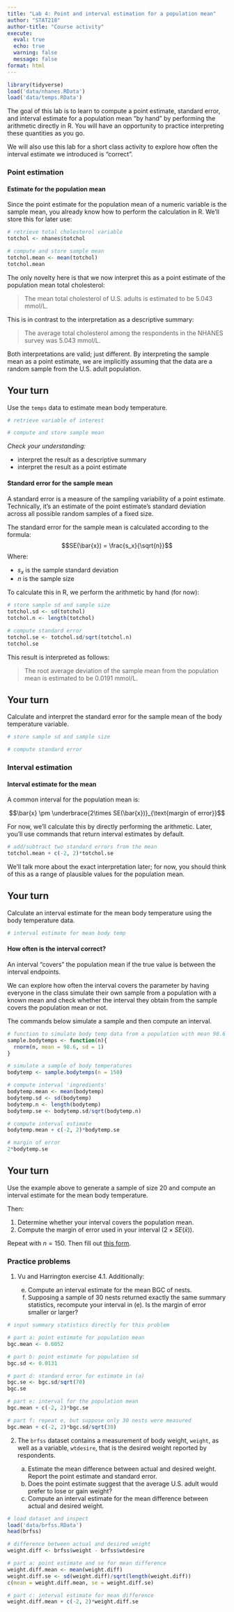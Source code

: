 ```yaml
---
title: "Lab 4: Point and interval estimation for a population mean"
author: "STAT218"
author-title: "Course activity"
execute: 
  eval: true
  echo: true
  warning: false
  message: false
format: html
---
```


```r
library(tidyverse)
load('data/nhanes.RData')
load('data/temps.RData')
```

The goal of this lab is to learn to compute a point estimate, standard error, and interval estimate for a population mean "by hand" by performing the arithmetic directly in R. You will have an opportunity to practice interpreting these quantities as you go.

We will also use this lab for a short class activity to explore how often the interval estimate we introduced is "correct".

### Point estimation

#### Estimate for the population mean

Since the point estimate for the population mean of a numeric variable is the sample mean, you already know how to perform the calculation in R. We'll store this for later use:

```r
# retrieve total cholesterol variable
totchol <- nhanes$totchol

# compute and store sample mean
totchol.mean <- mean(totchol)
totchol.mean
```

The only novelty here is that we now interpret this as a point estimate of the population mean total cholesterol:

> The mean total cholesterol of U.S. adults is estimated to be 5.043 mmol/L.

This is in contrast to the interpretation as a descriptive summary:

> The average total cholesterol among the respondents in the NHANES survey was 5.043 mmol/L.

Both interpretations are valid; just different. By interpreting the sample mean as a point estimate, we are implicitly assuming that the data are a random sample from the U.S. adult population.

::: callout-note
## Your turn

Use the `temps` data to estimate mean body temperature.

```r
# retrieve variable of interest

# compute and store sample mean

```

*Check your understanding:*

- interpret the result as a descriptive summary
- interpret the result as a point estimate

:::

#### Standard error for the sample mean

A standard error is a measure of the sampling variability of a point estimate. Technically, it's an estimate of the point estimate's standard deviation across all possible random samples of a fixed size.

The standard error for the sample mean is calculated according to the formula:
$$SE(\bar{x}) = \frac{s_x}{\sqrt{n}}$$
Where:

- $s_x$ is the sample standard deviation
- $n$ is the sample size

To calculate this in R, we perform the arithmetic by hand (for now):

```r
# store sample sd and sample size
totchol.sd <- sd(totchol)
totchol.n <- length(totchol)

# compute standard error
totchol.se <- totchol.sd/sqrt(totchol.n)
totchol.se
```

This result is interpreted as follows:

> The root average deviation of the sample mean from the population mean is estimated to be 0.0191 mmol/L.

::: callout-note
## Your turn

Calculate and interpret the standard error for the sample mean of the body temperature variable.

```r
# store sample sd and sample size

# compute standard error

```
:::

### Interval estimation

#### Interval estimate for the mean

A common interval for the population mean is:

$$\bar{x} \pm \underbrace{2\times SE(\bar{x})}_{\text{margin of error}}$$

For now, we'll calculate this by directly performing the arithmetic. Later, you'll use commands that return interval estimates by default.

```r
# add/subtract two standard errors from the mean
totchol.mean + c(-2, 2)*totchol.se
```

We'll talk more about the exact interpretation later; for now, you should think of this as a range of plausible values for the population mean.

::: callout-note
## Your turn

Calculate an interval estimate for the mean body temperature using the body temperature data.

```r
# interval estimate for mean body temp

```
:::

#### How often is the interval correct?

An interval "covers" the population mean if the true value is between the interval endpoints. 

We can explore how often the interval covers the parameter by having everyone in the class simulate their own sample from a population with a known mean and check whether the interval they obtain from the sample covers the population mean or not.

The commands below simulate a sample and then compute an interval.

```r
# function to simulate body temp data from a population with mean 98.6
sample.bodytemps <- function(n){
  rnorm(n, mean = 98.6, sd = 1)
}

# simulate a sample of body temperatures
bodytemp <- sample.bodytemps(n = 150)

# compute interval 'ingredients'
bodytemp.mean <- mean(bodytemp)
bodytemp.sd <- sd(bodytemp)
bodytemp.n <- length(bodytemp)
bodytemp.se <- bodytemp.sd/sqrt(bodytemp.n)

# compute interval estimate
bodytemp.mean + c(-2, 2)*bodytemp.se

# margin of error
2*bodytemp.se
```

::: callout-note
## Your turn

Use the example above to generate a sample of size 20 and compute an interval estimate for the mean body temperature. 

Then:

1. Determine whether your interval covers the population mean.
2. Compute the margin of error used in your interval ($2\times SE(\bar{x})$).


Repeat with $n = 150$. Then fill out [this form](https://forms.office.com/r/dGtfLzavM6).
:::

### Practice problems

1. Vu and Harrington exercise 4.1. Additionally:

    e. Compute an interval estimate for the mean BGC of nests.
    f. Supposing a sample of 30 nests returned exactly the same summary statistics, recompute your interval in (e). Is the margin of error smaller or larger?

```r
# input summary statistics directly for this problem

# part a: point estimate for population mean
bgc.mean <- 0.6052

# part b: point estimate for population sd
bgc.sd <- 0.0131

# part d: standard error for estimate in (a)
bgc.se <- bgc.sd/sqrt(70)
bgc.se

# part e: interval for the population mean
bgc.mean + c(-2, 2)*bgc.se

# part f: repeat e, but suppose only 30 nests were measured
bgc.mean + c(-2, 2)*bgc.sd/sqrt(30)
```

2. The `brfss` dataset contains a measurement of body weight, `weight`, as well as a variable, `wtdesire`, that is the desired weight reported by respondents. 

    a. Estimate the mean difference between actual and desired weight. Report the point estimate and standard error.
    b. Does the point estimate suggest that the average U.S. adult would prefer to lose or gain weight?
    c. Compute an interval estimate for the mean difference between actual and desired weight.

```r
# load dataset and inspect
load('data/brfss.RData')
head(brfss)

# difference between actual and desired weight
weight.diff <- brfss$weight - brfss$wtdesire

# part a: point estimate and se for mean difference
weight.diff.mean <- mean(weight.diff)
weight.diff.se <- sd(weight.diff)/sqrt(length(weight.diff))
c(mean = weight.diff.mean, se = weight.diff.se)

# part c: interval estimate for mean difference
weight.diff.mean + c(-2, 2)*weight.diff.se
```